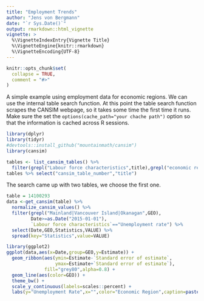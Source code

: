 ```yaml
---
title: "Employment Trends"
author: "Jens von Bergmann"
date: "`r Sys.Date()`"
output: rmarkdown::html_vignette
vignette: >
  %\VignetteIndexEntry{Vignette Title}
  %\VignetteEngine{knitr::rmarkdown}
  %\VignetteEncoding{UTF-8}
---
```


```r
knitr::opts_chunk$set(
  collapse = TRUE,
  comment = "#>"
)
```

A simple example using employment data for economic regions. We can use the internal table search function. At this point the table search function scrapes the CANSIM webpage, so it takes some time the first time it runs. Make sure the set the `options(cache_path="your chache path")` option so that the information is cached across R sessions.

```r
library(dplyr)
library(tidyr)
#devtools::install_github("mountainmath/cansim")
library(cansim)

tables <- list_cansim_tables() %>% 
  filter(grepl("Labour force characteristics",title),grepl("economic region",title))
tables %>% select("cansim_table_number","title")
```

The search came up with two tables, we choose the first one.

```r
table = 14100293
data <-get_cansim(table) %>% 
  normalize_cansim_values() %>%
  filter(grepl("Mainland|Vancouver Island|Okanagan",GEO),
         Date>=as.Date("2015-01-01"),
         `Labour force characteristics`=="Unemployment rate") %>%
  select(Date,GEO,Statistics,VALUE) %>%
  spread(key="Statistics",value=VALUE)

library(ggplot2)
ggplot(data,aes(x=Date,group=GEO,y=Estimate)) +
  geom_ribbon(aes(ymin=Estimate-`Standard error of estimate`,
                  ymax=Estimate+`Standard error of estimate`),
              fill="grey80",alpha=0.8) +
  geom_line(aes(color=GEO)) +
  theme_bw() +
  scale_y_continuous(labels=scales::percent) +
  labs(y="Unemployment Rate",x="",color="Economic Region",caption=paste0("CANSIM ",table))
```


